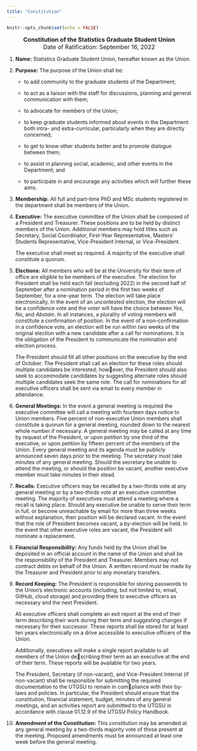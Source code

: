 ```yaml
---
title: "Constitution"
---
```


```r
knitr::opts_chunk$set(echo = FALSE)
```

<center><font size="3">
**Constitution of the Statistics Graduate Student Union**  
Date of Ratification: September 16, 2022

</font></center>

1.  **Name:** Statistics Graduate Student Union, hereafter known as the Union.

2.  **Purpose:** The purpose of the Union shall be:

    -   to add community to the graduate students of the Department;

    -   to act as a liaison with the staff for discussions, planning and general communication with them;

    -   to advocate for members of the Union;

    -   to keep graduate students informed about events in the Department both intra- and extra-curricular, particularly when they are directly concerned;

    -   to get to know other students better and to promote dialogue between them;

    -   to assist in planning social, academic, and other events in the Department; and

    -   to participate in and encourage any activities which will further these aims.

3.  **Membership:** All full and part-time PhD and MSc students registered in the department shall be members of the Union.

4.  **Executive:** The executive committee of the Union shall be composed of a President and Treasurer. These positions are to be held by distinct members of the Union. Additional members may hold titles such as Secretary, Social Coordinator, First-Year Representative, Masters’ Students Representative, Vice-President Internal, or Vice-President.

    The executive shall meet as required. A majority of the executive shall constitute a quorum.

5.  **Elections:** All members who will be at the University for their term of office are eligible to be members of the executive. The election for President shall be held each fall (excluding 2022) in the second half of September after a nomination period in the first two weeks of September, for a one-year term. The election will take place electronically. In the event of an uncontested election, the election will be a confidence vote and the voter will have the choice between *Yes*, *No*, and *Abstain*. In all instances, a plurality of voting members will constitute a confirmation of position. In the event of a non-confirmation in a confidence vote, an election will be run within two weeks of the original election with a new candidate after a call for nominations. It is the obligation of the President to communicate the nomination and election process.

    The President should fill all other positions on the executive by the end of October. The President shall call an election for these roles should multiple candidates be interested; however, the President should also seek to accommodate candidates by suggesting alternate roles should multiple candidates seek the same role. The call for nominations for all executive officers shall be sent via email to every member in attendance.

6.  **General Meetings:** In the event a general meeting is required the executive committee will call a meeting with fourteen days notice to Union members. Five percent of non-executive Union members shall constitute a quorum for a general meeting, rounded down to the nearest whole number if necessary. A general meeting may be called at any time by request of the President, or upon petition by one third of the executive, or upon petition by fifteen percent of the members of the Union. Every general meeting and its agenda must be publicly announced seven days prior to the meeting. The secretary must take minutes of any general meeting. Should the secretary be unable to attend the meeting, or should the position be vacant, another executive member must take minutes in their stead.

7.  **Recalls:** Executive officers may be recalled by a two-thirds vote at any general meeting or by a two-thirds vote at an executive committee meeting. The majority of executives must attend a meeting where a recall is taking place. Should any executive be unable to serve their term in full, or become unreachable by email for more than three weeks without explanation, their position will be declared vacant. In the event that the role of President becomes vacant, a by-election will be held. In the event that other executive roles are vacant, the President will nominate a replacement.

8.  **Financial Responsibility:** Any funds held by the Union shall be deposited in an official account in the name of the Union and shall be the responsibility of the President and Treasurer. Members may not contract debts on behalf of the Union. A written record must be made by the Treasurer and President prior to any monetary transfers.

9.  **Record Keeping:** The President is responsible for storing passwords to the Union’s electronic accounts (including, but not limited to, email, GitHub, cloud storage) and providing them to executive officers as necessary and the next President.

    All executive officers shall complete an exit report at the end of their term describing their work during their term and suggesting changes if necessary for their successor. These reports shall be stored for at least ten years electronically on a drive accessible to executive officers of the Union.

    Additionally, executives will make a single report available to all members of the Union describing their term as an executive at the end of their term. These reports will be available for two years.

    The President, Secretary (if non-vacant), and Vice-President Internal (if non-vacant) shall be responsible for submitting the required documentation to the UTGSU to remain in compliance with their by-laws and policies. In particular, the President should ensure that the constitution, financial statement, budget, minutes of any general meetings, and an activities report are submitted to the UTGSU in accordance with clause 01.12.9 of the UTGSU Policy Handbook.

10. **Amendment of the Constitution:** This constitution may be amended at any general meeting by a two-thirds majority vote of those present at the meeting. Proposed amendments must be announced at least one week before the general meeting.
